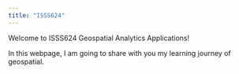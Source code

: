 ```yaml
---
title: "ISSS624"
---
```


Welcome to ISSS624 Geospatial Analytics Applications!

In this webpage, I am going to share with you my learning journey of geospatial.

